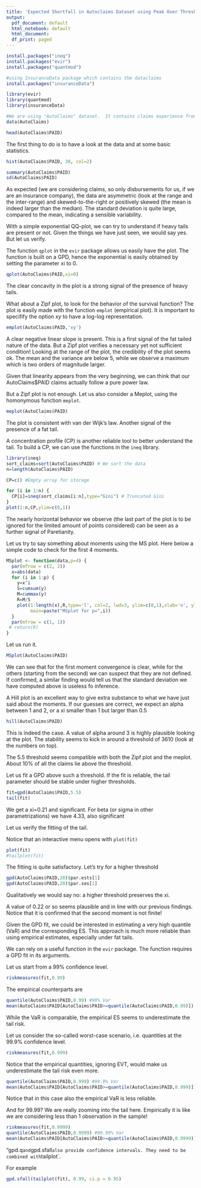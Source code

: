 ---
title: 'Expected Shortfall in Autoclaims Dataset using Peak Over Threshold'
output:
  pdf_document: default
  html_notebook: default
  html_document:
  df_print: paged
---


```{r}
install.packages("ineq")
install.packages("evir")
install.packages("quantmod")

```

```{r}
#using InsuranceData package which contains the dataclaims
install.packages("insuranceData")
```



```{r message=FALSE, warning=FALSE}

library(evir)
library(quantmod)
library(insuranceData)
```

```{r}
#We are using "AutoClaims" dataset.  It contains claims experience from a large midwestern (US)property and casualty insurer for private passenger automobile insurance. 
data(AutoClaims)
```

```{r}
head(AutoClaims$PAID)
```

The first thing to do is to have a look at the data and at some basic statistics. 

```{r}
hist(AutoClaims$PAID, 30, col=2)
```

```{r}
summary(AutoClaims$PAID)
sd(AutoClaims$PAID)
```

As expected (we are considering claims, so only disbursements for us, if we are an insurance company), the data are asymmetric (look at the range and the inter-range) and skewed-to-the-right or positively skewed (the mean is indeed larger than the median).
The standard deviation is quite large, compared to the mean, indicating a sensible variability.

With a simple exponential QQ-plot, we can try to understand if heavy tails are present or not. Given the things we have just seen, we would say yes. But let us verify.

The function `qplot` in the `evir` package allows us easily have the plot. The function is built on a GPD, hence the exponential is easily obtained by setting the parameter xi to 0.

```{r}
qplot(AutoClaims$PAID,xi=0)
```

The clear concavity in the plot is a strong signal of the presence of heavy tails.

What about a Zipf plot, to look for the behavior of the survival function?
The plot is easily made with the function `emplot` (empirical plot). It is important to specifify the option *xy* to have a log-log representation.

```{r}
emplot(AutoClaims$PAID,'xy')
```

A clear negative linear slope is present. This is a first signal of the fat tailed nature of the data. But a Zipf plot verifies a necessary yet not sufficient condition!
Looking at the range of the plot, the credibility of the plot seems ok. The mean and the variance are below 5, while we observe a maximum which is two orders of magnitude larger.

Given that linearity appears from the very beginning, we can think that our AutoClaims$PAID claims actually follow a pure power law.

But a Zipf plot is not enough. Let us also consider a Meplot, using the homonymous function `meplot`.

```{r}
meplot(AutoClaims$PAID)
```

The plot is consistent with van der Wijk's law. Another signal of the presence of a fat tail.

A concentration profile (CP) is another reliable tool to better understand the tail.
To build a CP, we can use the functions in the `ineq` library.

```{r}
library(ineq)
sort_claims=sort(AutoClaims$PAID) # We sort the data
n=length(AutoClaims$PAID)

CP=c() #Empty array for storage

for (i in 1:n) {
  CP[i]=ineq(sort_claims[i:n],type="Gini") # Truncated Gini
}
plot(1:n,CP,ylim=c(0,1)) 
```

The nearly horizontal behavior we observe (the last part of the plot is to be ignored for the limited amount of points considered) can be seen as a further signal of Paretianity.

Let us try to say something about moments using the MS plot.
Here below a simple code to check for the first 4 moments.

```{r}
MSplot <- function(data,p=4) {
  par(mfrow = c(2, 2)) 
  x=abs(data)
  for (i in 1:p) {
    y=x^i
    S=cumsum(y)
    M=cummax(y)
    R=M/S
    plot(1:length(x),R,type='l', col=2, lwd=3, ylim=c(0,1),xlab='n', ylab='Rn', 
         main=paste("MSplot for p=",i))
  }
  par(mfrow = c(1, 1)) 
 # return(R)
}
```

Let us run it.

```{r}
MSplot(AutoClaims$PAID)
```

We can see that for the first moment convergence is clear, while for the others (starting from the second) we can suspect that they are not defined.
If confirmed, a similar finding would tell us that the standard deviation we have computed above is useless fo inference.

A Hill plot is an excellent way to give extra substance to what we have just said about the moments.
If our guesses are correct, we expect an alpha between 1 and 2, or a xi smaller than 1 but larger than 0.5

```{r}
hill(AutoClaims$PAID)
```


This is indeed the case. A value of alpha around 3 is highly plausible looking at the plot. The stability seems to kick in around a threshold of 3610 (look at the numbers on top). 

The 5.5 threshold seems compatible with both the Zipf plot and the meplot.
About 10% of all the claims lie above the threshold.

Let us fit a GPD above such a threshold. If the fit is reliable, the tail parameter should be stable under higher thresholds.

```{r}
fit=gpd(AutoClaims$PAID,5.5)
tail(fit)
```

We get a xi=0.21 and significant. For beta (or sigma in other parametrizations) we have 4.33, also significant 

Let us verify the fitting of the tail. 

Notice that an interactive menu opens with `plot(fit)` 

```{r}
plot(fit)
#tailplot(fit)
```

The fitting is quite satisfactory.
Let's try for a higher threshold


```{r}
gpd(AutoClaims$PAID,20)$par.ests[1]
gpd(AutoClaims$PAID,20)$par.ses[1]
```

Qualitatively we would say no: a higher threshold preserves the xi.

A value of 0.22 or so seems plausible and in line with our previous findings.
Notice that it is confirmed that the second moment is not finite!

Given the GPD fit, we could be interested in estimating a very high quantile (VaR) and the corresponding ES. This approach is much more reliable than using empirical estimates, especially under fat tails.

We can rely on a useful function in the `evir` package. The function requires a GPD fit in its arguments.

Let us start from a 99% confidence level.

```{r}
riskmeasures(fit,0.99)
```
The empirical counterparts are

```{r}
quantile(AutoClaims$PAID,0.99) #99% Var
mean(AutoClaims$PAID[AutoClaims$PAID>=quantile(AutoClaims$PAID,0.99)]) #99% ES
```

While the VaR is comparable, the empirical ES seems to underestimate the tail risk.

Let us consider the so-called worst-case scenario, i.e. quantities at the 99.9% confidence level.

```{r}
riskmeasures(fit,0.999)
```

Notice that the empirical quantities, ignoring EVT, would make us underestimate the tail risk even more.

```{r}
quantile(AutoClaims$PAID,0.999) #99.9% Var
mean(AutoClaims$PAID[AutoClaims$PAID>=quantile(AutoClaims$PAID,0.999)]) #99.9% ES
```

Notice that in this case also the empirical VaR is less reliable.

And for 99.99? We are really zooming into the tail here. Empirically it is like we are considering less than 1 observation in the sample!

```{r}
riskmeasures(fit,0.9999)
quantile(AutoClaims$PAID,0.9999) #99.99% Var
mean(AutoClaims$PAID[AutoClaims$PAID>=quantile(AutoClaims$PAID,0.9999)]) #99.99% ES
```



"gpd.q` and `gpd.sfall`  also provide confidence intervals. They need to be combined with `tailplot`.

For example

```{r}
gpd.sfall(tailplot(fit), 0.99, ci.p = 0.95)
```



